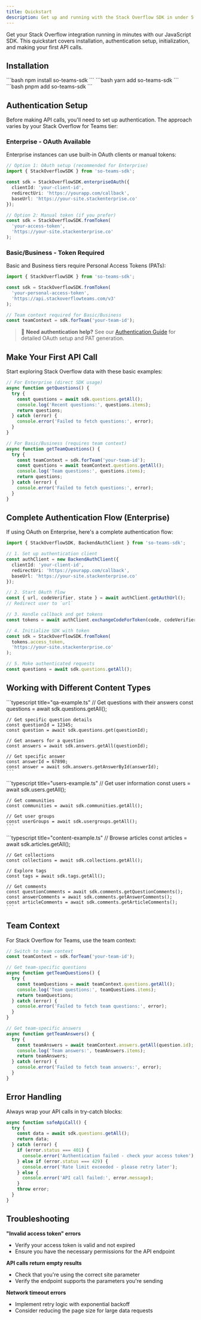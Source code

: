 ```yaml
---
title: Quickstart
description: Get up and running with the Stack Overflow SDK in under 5 minutes.
---
```


Get your Stack Overflow integration running in minutes with our JavaScript SDK. This quickstart covers installation, authentication setup, initialization, and making your first API calls.

## Installation

<Tabs>
  <TabItem label="npm">
    ```bash
    npm install so-teams-sdk
    ```
  </TabItem>
  <TabItem label="yarn">
    ```bash
    yarn add so-teams-sdk
    ```
  </TabItem>
  <TabItem label="pnpm">
    ```bash
    pnpm add so-teams-sdk
    ```
  </TabItem>
</Tabs>

## Authentication Setup

Before making API calls, you'll need to set up authentication. The approach varies by your Stack Overflow for Teams tier:

### Enterprise - OAuth Available
Enterprise instances can use built-in OAuth clients or manual tokens:

```typescript
// Option 1: OAuth setup (recommended for Enterprise)
import { StackOverflowSDK } from 'so-teams-sdk';

const sdk = StackOverflowSDK.enterpriseOAuth({
  clientId: 'your-client-id',
  redirectUri: 'https://yourapp.com/callback', 
  baseUrl: 'https://your-site.stackenterprise.co'
});

// Option 2: Manual token (if you prefer)
const sdk = StackOverflowSDK.fromToken(
  'your-access-token',
  'https://your-site.stackenterprise.co'
);
```

### Basic/Business - Token Required
Basic and Business tiers require Personal Access Tokens (PATs):

```typescript
import { StackOverflowSDK } from 'so-teams-sdk';

const sdk = StackOverflowSDK.fromToken(
  'your-personal-access-token',
  'https://api.stackoverflowteams.com/v3'  
);

// Team context required for Basic/Business
const teamContext = sdk.forTeam('your-team-id');
```

> 📖 **Need authentication help?** See our [Authentication Guide](/guides/authentication) for detailed OAuth setup and PAT generation.

## Make Your First API Call

Start exploring Stack Overflow data with these basic examples:

```typescript
// For Enterprise (direct SDK usage)
async function getQuestions() {
  try {
    const questions = await sdk.questions.getAll();
    console.log('Recent questions:', questions.items);
    return questions;
  } catch (error) {
    console.error('Failed to fetch questions:', error);
  }
}

// For Basic/Business (requires team context)  
async function getTeamQuestions() {
  try {
    const teamContext = sdk.forTeam('your-team-id');
    const questions = await teamContext.questions.getAll();
    console.log('Team questions:', questions.items);
    return questions;
  } catch (error) {
    console.error('Failed to fetch questions:', error);
  }
}
```

## Complete Authentication Flow (Enterprise)

If using OAuth on Enterprise, here's a complete authentication flow:

```typescript
import { StackOverflowSDK, BackendAuthClient } from 'so-teams-sdk';

// 1. Set up authentication client
const authClient = new BackendAuthClient({
  clientId: 'your-client-id',
  redirectUri: 'https://yourapp.com/callback',
  baseUrl: 'https://your-site.stackenterprise.co'
});

// 2. Start OAuth flow
const { url, codeVerifier, state } = await authClient.getAuthUrl();
// Redirect user to `url`

// 3. Handle callback and get tokens
const tokens = await authClient.exchangeCodeForToken(code, codeVerifier);

// 4. Initialize SDK with token
const sdk = StackOverflowSDK.fromToken(
  tokens.access_token,
  'https://your-site.stackenterprise.co'
);

// 5. Make authenticated requests
const questions = await sdk.questions.getAll();
```

## Working with Different Content Types

<Tabs>
  <TabItem label="Questions & Answers">
    ```typescript title="qa-example.ts"
    // Get questions with their answers
    const questions = await sdk.questions.getAll();
    
    // Get specific question details
    const questionId = 12345;
    const question = await sdk.questions.get(questionId);
    
    // Get answers for a question
    const answers = await sdk.answers.getAll(questionId);
    
    // Get specific answer
    const answerId = 67890;
    const answer = await sdk.answers.getAnswerById(answerId);
    ```
  </TabItem>
  <TabItem label="Users & Communities">
    ```typescript title="users-example.ts"
    // Get user information
    const users = await sdk.users.getAll();
    
    // Get communities
    const communities = await sdk.communities.getAll();
    
    // Get user groups
    const userGroups = await sdk.usergroups.getAll();
    ```
  </TabItem>
  <TabItem label="Content & Tags">
    ```typescript title="content-example.ts"
    // Browse articles
    const articles = await sdk.articles.getAll();
    
    // Get collections
    const collections = await sdk.collections.getAll();
    
    // Explore tags
    const tags = await sdk.tags.getAll();
    
    // Get comments
    const questionComments = await sdk.comments.getQuestionComments();
    const answerComments = await sdk.comments.getAnswerComments();
    const articleComments = await sdk.comments.getArticleComments();
    ```
  </TabItem>
</Tabs>

## Team Context

For Stack Overflow for Teams, use the team context:

```typescript title="team-example.ts"
// Switch to team context
const teamContext = sdk.forTeam('your-team-id');

// Get team-specific questions
async function getTeamQuestions() {
  try {
    const teamQuestions = await teamContext.questions.getAll();
    console.log('Team questions:', teamQuestions.items);
    return teamQuestions;
  } catch (error) {
    console.error('Failed to fetch team questions:', error);
  }
}

// Get team-specific answers
async function getTeamAnswers() {
  try {
    const teamAnswers = await teamContext.answers.getAll(question.id);
    console.log('Team answers:', teamAnswers.items);
    return teamAnswers;
  } catch (error) {
    console.error('Failed to fetch team answers:', error);
  }
}
```


## Error Handling

Always wrap your API calls in try-catch blocks:

```typescript title="error-handling.ts"
async function safeApiCall() {
  try {
    const data = await sdk.questions.getAll();
    return data;
  } catch (error) {
    if (error.status === 401) {
      console.error('Authentication failed - check your access token');
    } else if (error.status === 429) {
      console.error('Rate limit exceeded - please retry later');
    } else {
      console.error('API call failed:', error.message);
    }
    throw error;
  }
}
```

## Troubleshooting

**"Invalid access token" errors**
- Verify your access token is valid and not expired
- Ensure you have the necessary permissions for the API endpoint

**API calls return empty results**
- Check that you're using the correct site parameter
- Verify the endpoint supports the parameters you're sending

**Network timeout errors**
- Implement retry logic with exponential backoff
- Consider reducing the page size for large data requests
